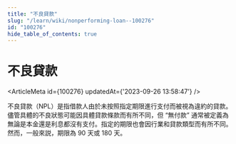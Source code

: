 ```yaml
---
title: "不良貸款"
slug: "/learn/wiki/nonperforming-loan--100276"
id: "100276"
hide_table_of_contents: true
---
```



# 不良貸款

<ArticleMeta id={100276} updatedAt={'2023-09-26 13:58:47'} />
<div className='border-solid border-b border-t-0 my-4 border-[var(--ifm-color-gray-300)]' />

不良貸款（NPL）是指借款人由於未按照指定期限進行支付而被視為違約的貸款。儘管具體的不良狀態可能因具體貸款條款而有所不同，但 “無付款” 通常被定義為無論是本金還是利息都沒有支付。指定的期限也會因行業和貸款類型而有所不同。然而，一般來説，期限為 90 天或 180 天。
